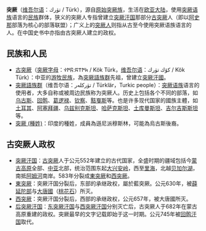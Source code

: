 {{noteTA
| G1 = Country
}}
'''突厥'''（[[维吾尔语|维吾尔语]]：تۈرك  / Türk），源自[[原始突厥族|原始突厥族]]，生活在[[欧亚大陆|欧亚大陆]]，使用[[突厥语族|突厥语族]]语言的[[突厥語民族|民族]]群体，狭义的突厥人专指曾建立[[突厥汗国|突厥汗国]]那部分[[古突厥|古突厥]]人（即以[[阿史那|阿史那]]部落为核心的部落联盟）；广义上的[[突厥語族群|突厥人]]则指从古至今使用突厥语族语言的人。在中国史书中亦指由古突厥人建立的政权。<br>

==民族和人民==
*[[古突厥|古突厥]]（[[突厥字母|突厥字母]]：𐱅𐰇𐰼𐰰:𐰜𐰇𐰛 / Kök Türk，[[维吾尔语|维吾尔语]]：كۆك تۈرك / Kök Türk）：中亚的[[游牧民族|游牧民族]]，為[[突厥語族群|突厥語族群]]先祖，曾建立[[突厥汗國|突厥汗國]]。
*[[突厥語族群|突厥語族群]]（维吾尔语：تۈركلەر / Türklär，Turkic people）：[[突厥语族|突厥语族]]语言的使用者，大多自称或被周边民族称为突厥人。历史上包括各个不同的部落，如[[乌古斯|乌古斯]]、[[回鹘|回鹘]]、[[葛逻禄|葛逻禄]]、[[钦察|钦察]]、[[黠戛斯|黠戛斯]]等。也是许多现代国家的國族主體，如[[土耳其|土耳其]]、[[阿塞拜疆|阿塞拜疆]]、[[乌兹别克斯坦|乌兹别克斯坦]]、[[哈萨克斯坦|哈萨克斯坦]]、[[土库曼斯坦|土库曼斯坦]]、[[吉尔吉斯斯坦|吉尔吉斯斯坦]]等。
*[[突厥_(種姓)|突厥 (種姓)]]：印度的種姓，成員為遜尼派穆斯林，可能為烏古斯後裔。

==古突厥人政权==
*[[突厥汗国|突厥汗国]]：[[古突厥|古突厥]]人于公元552年建立的古代国家，全盛时期的疆域包括今[[蒙古高原|蒙古高原]]全部、[[中亚|中亚]]北部，统治范围东起[[大兴安岭|大兴安岭]]，西至[[里海|里海]]，北越[[贝加尔湖|贝加尔湖]]，南抵[[阿姆河|阿姆河]]南岸。583年分裂成[[東突厥|東突厥]]和[[西突厥|西突厥]]。
*[[東突厥|東突厥]]：突厥汗国分裂后，东部的承继政权，屬於藍突厥。公元630年，被[[薛延陀部|薛延陀部]]与[[唐朝|大唐國]]（[[桃花石|桃花石]]）所灭。
*[[西突厥|西突厥]]：突厥汗国分裂后，西部的承继政权，公元657年，被大唐國所灭。
*[[后突厥汗国|后突厥汗国]]：[[東突厥|东突厥汗国]]与[[西突厥|西突厥汗国]]分别灭亡后，古突厥人于682年在蒙古高原重建的政权。突厥最早的文字记载即始于这一时期。公元745年被[[回鹘汗国|回鹘汗国]]取代。

{{消歧義|cat=二字消歧義}}